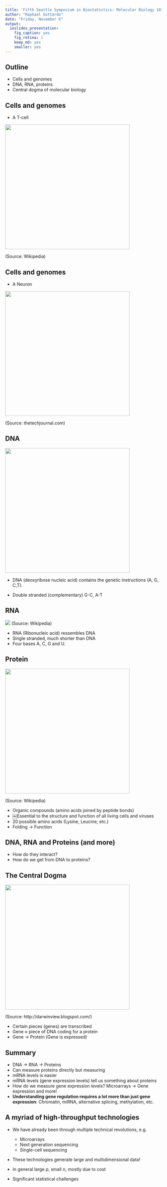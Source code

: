 ```yaml
---
title: 'Fifth Seattle Symposium in Biostatistics: Molecular Biology 101'
author: "Raphael Gottardo"
date: "Friday, November 6"
output:
  ioslides_presentation:
    fig_caption: yes
    fig_retina: 1
    keep_md: yes
    smaller: yes
---
```


## Outline

- Cells and genomes
- DNA, RNA, proteins
- Central dogma of molecular biology

## Cells and genomes

- A T-cell

<img src="http://upload.wikimedia.org/wikipedia/commons/thumb/6/62/Healthy_Human_T_Cell.jpg/1200px-Healthy_Human_T_Cell.jpg" width=400>

(Source: Wikipedia)

## Cells and genomes

- A Neuron

<img src="http://cdn.thetechjournal.com/wp-content/uploads/HLIC/798ace6285a8ef83e36ebc0667823b99.jpg" width=400>

(Source: thetechjournal.com)

## DNA

<img src="http://news.brown.edu/files/article_images/Senescence1.jpg" width=400>

- DNA (deoxyribose nucleic acid) contains the genetic instructions (A, G, C,T).

- Double stranded (complementary)
G-C, A-T


## RNA

<img src="http://upload.wikimedia.org/wikipedia/commons/d/d4/RNA-codons.png" wid  th=400>
(Source: Wikipedia)

- RNA (Ribonucleic acid) ressembles DNA
- Single stranded, much shorter than DNA
- Four bases A, C, G and U.

## Protein

<img src="http://upload.wikimedia.org/wikipedia/commons/9/98/Protein_IL2RA_PDB_1z92.png" width=400>

(Source: Wikipedia)

- Organic compounds (amino acids joined by peptide bonds)
- ￼Essential to the structure and function of all living cells and viruses
- 20 possible amino acids (Lysine, Leucine, etc.)
- Folding → Function

## DNA, RNA and Proteins (and more)

- How do they interact?
- How do we get from DNA to proteins?


## The Central Dogma

<img src="http://2.bp.blogspot.com/_d02IdL2kBZI/RqLBZhAbWfI/AAAAAAAAACU/RVZ8G85Kvyk/s1600/central+dogma+overview.jpg" width=400>

(Source: http://darwinview.blogspot.com/)


- Certain pieces (genes) are transcribed
- Gene &#8776; piece of DNA coding for a protein
- Gene &#8594; Protein (Gene is expressed)

## Summary

- DNA &#8594; RNA &#8594; Proteins
- Can measure proteins directly but measuring
- mRNA levels is easier
- mRNA levels (gene expression levels) tell us something about proteins
- How do we measure gene expression levels? Microarrays → Gene expression and more!
- **Understanding gene regulation requires a lot more than just gene expression**: Chromatin, miRNA, alternative splicing, methylation, etc.

## A myriad of high-throughput technologies

- We have already been through multiple technical revolutions, e.g.

    - Microarrays
    - Next generation sequencing
    - Single-cell sequencing
    
- These technologies generate large and multidimensional data!
- In general large $p$, small $n$, mostly due to cost
- Significant statistical challenges
